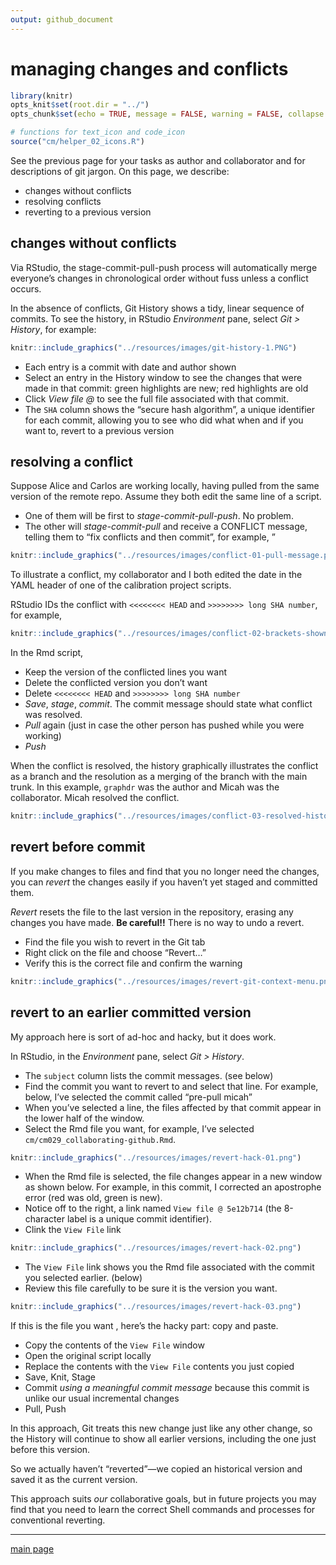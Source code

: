 ```yaml
---
output: github_document
--- 
```


# managing changes and conflicts  

```r
library(knitr)
opts_knit$set(root.dir = "../")
opts_chunk$set(echo = TRUE, message = FALSE, warning = FALSE, collapse = FALSE, fig.keep = 'high')
```

```r
# functions for text_icon and code_icon
source("cm/helper_02_icons.R")
```

See the previous page for your tasks as author and collaborator and for descriptions of git jargon. On this page, we describe:  

- changes without conflicts 
- resolving conflicts 
- reverting to a previous version 




## changes without conflicts 

Via RStudio, the stage-commit-pull-push process will automatically merge everyone's changes in chronological order without fuss unless a conflict occurs. 

In the absence of conflicts, Git History shows a tidy, linear sequence of commits. To see the history, in RStudio *Environment* pane, select *Git > History*, for example: 

```r
knitr::include_graphics("../resources/images/git-history-1.PNG")
```

- Each entry is a commit with date and author shown   
- Select an entry in the History window to see the changes that were made in that commit: green highlights are new; red highlights are old 
- Click *View file \@* to see the full file associated with that commit. 
- The `SHA` column shows the "secure hash algorithm", a unique identifier for each commit, allowing you to see who did what when and if you want to, revert to a previous version 


## resolving a conflict 

Suppose Alice and Carlos are working locally, having pulled from the same version of the remote repo. Assume they both edit the same line of a script. 

- One of them will be first to *stage-commit-pull-push*. No problem. 
- The other will *stage-commit-pull* and receive a CONFLICT message, telling them to "fix conflicts and then commit", for example, "  


```r
knitr::include_graphics("../resources/images/conflict-01-pull-message.png")
```



To illustrate a conflict, my collaborator and I both edited the date in the YAML header of one of the calibration project scripts. 
 
RStudio IDs the conflict with `<<<<<<<< HEAD` and `>>>>>>>> long SHA number`, for example, 


```r
knitr::include_graphics("../resources/images/conflict-02-brackets-shown.png")
```

In the Rmd script, 

- Keep the version of the conflicted lines you want 
- Delete the conflicted version you don't want 
- Delete  `<<<<<<<< HEAD` and `>>>>>>>> long SHA number` 
- *Save*, *stage*, *commit*. The commit message should state what conflict was resolved. 
- *Pull* again (just in case the other person has pushed while you were working) 
- *Push* 

When the conflict is resolved, the history graphically illustrates the conflict as a branch and the resolution as a merging of the branch with the main trunk. In this example, `graphdr` was the author and Micah was the collaborator. Micah resolved the conflict. 

```r
knitr::include_graphics("../resources/images/conflict-03-resolved-history.png")
```

## revert before commit   

If you make changes to files and find that you no longer need the changes, you can *revert* the changes easily if you haven't yet staged and committed them.  

*Revert* resets the file to the last version in the repository, erasing any changes you have made. **Be careful!!** There is no way to undo a revert.

- Find the file you wish to revert in the Git tab
- Right click on the file and choose "Revert..."
- Verify this is the correct file and confirm the warning

```r
knitr::include_graphics("../resources/images/revert-git-context-menu.png")
```

## revert to an earlier committed version 

My approach here is sort of ad-hoc and hacky, but it does work. 

In RStudio, in the *Environment* pane, select *Git > History*. 



- The `subject` column lists the commit messages. (see below) 
- Find the commit you want to revert to and select that line. For example, below, I've selected the commit called "pre-pull micah" 
- When you've selected a line, the files affected by that commit appear in the lower half of the window. 
- Select the Rmd file you want, for example, I've selected `cm/cm029_collaborating-github.Rmd`. 

```r
knitr::include_graphics("../resources/images/revert-hack-01.png")
```


- When the Rmd file is selected, the file changes appear in a new window as shown below. For example, in this commit, I corrected an apostrophe error (red was old, green is new).  
- Notice off to the right, a link named `View file @ 5e12b714` (the 8-character label is a unique commit identifier). 
- Clink the `View File` link 

```r
knitr::include_graphics("../resources/images/revert-hack-02.png")
```

- The `View File` link shows you the Rmd file associated with the commit you selected earlier. (below) 
- Review this file carefully to be sure it is the version you want. 

```r
knitr::include_graphics("../resources/images/revert-hack-03.png")
```

If this is the file you want , here's the hacky part: copy and paste.

- Copy the contents of the `View File` window 
- Open the original script locally 
- Replace the contents with the `View File` contents you just copied 
- Save, Knit, Stage 
- Commit *using a meaningful commit message* because this commit is unlike our usual incremental changes 
- Pull, Push 

In this approach, Git treats this new change just like any other change, so the History will continue to show all earlier versions, including the one just before this version. 
 
So we actually haven't "reverted"---we copied an historical version and saved it as the current version. 

This approach suits *our* collaborative goals, but in future projects you may find that you need to learn the correct Shell commands and processes for conventional reverting.  





--- 
[main page](../README.md)
